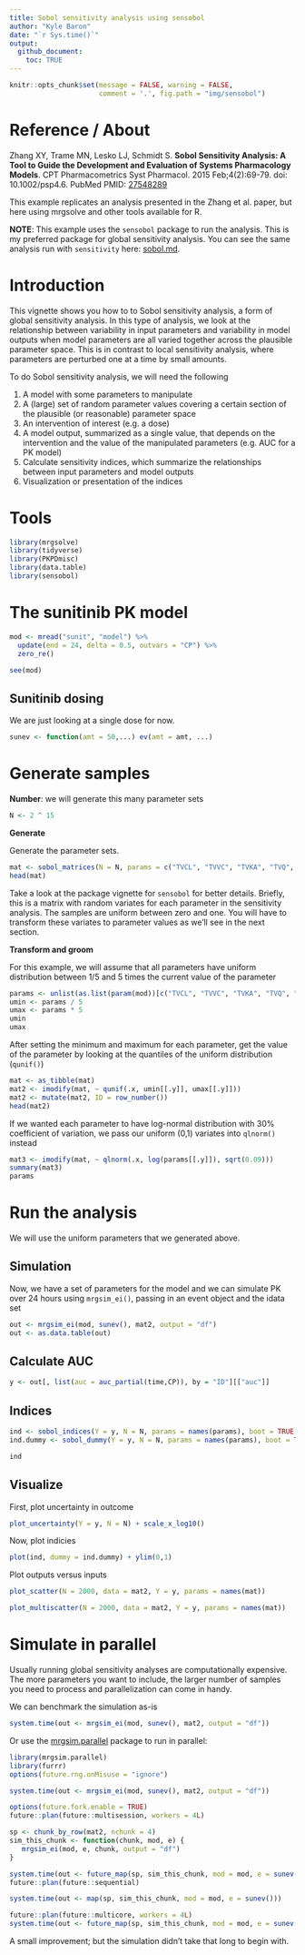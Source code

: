 ```yaml
---
title: Sobol sensitivity analysis using sensobol
author: "Kyle Baron"
date: "`r Sys.time()`"
output:
  github_document:
    toc: TRUE
---
```


```r
knitr::opts_chunk$set(message = FALSE, warning = FALSE, 
                      comment = '.', fig.path = "img/sensobol")
```


# Reference / About
Zhang XY, Trame MN, Lesko LJ, Schmidt S. __Sobol Sensitivity Analysis: A Tool to
Guide the Development and Evaluation of Systems Pharmacology Models__. CPT
Pharmacometrics Syst Pharmacol. 2015 Feb;4(2):69-79. doi: 10.1002/psp4.6. PubMed
PMID: [27548289](https://www.ncbi.nlm.nih.gov/pubmed/27548289)

This example replicates an analysis presented in the Zhang et al. paper, 
but here using mrgsolve and other tools available for R.

__NOTE__: This example uses the `sensobol` package to run the analysis. This is 
my preferred package for global sensitivity analysis. You can 
see the same analysis run with `sensitivity` here: [sobol.md](sobol.md). 

# Introduction 

This vignette shows you how to to Sobol sensitivity analysis, a form of global
sensitivity analysis. In this type of analysis, we look at the relationship 
between variability in input parameters and variability in model outputs when 
model parameters are all varied together across the plausible parameter space. 
This is in contrast to local sensitivity analysis, where parameters are 
perturbed one at a time by small amounts. 

To do Sobol sensitivity analysis, we will need the following

1. A model with some parameters to manipulate 
1. A (large) set of random parameter values covering a certain section of the 
   plausible (or reasonable) parameter space
1. An intervention of interest (e.g. a dose)
1. A model output, summarized as a single value, that depends on the 
   intervention and the value of the manipulated parameters (e.g. AUC for a 
   PK model)
1. Calculate sensitivity indices, which summarize the relationships between 
   input parameters and model outputs
1. Visualization or presentation of the indices


# Tools
```r
library(mrgsolve)
library(tidyverse)
library(PKPDmisc)
library(data.table)
library(sensobol)
```

# The sunitinib PK model
```r
mod <- mread("sunit", "model") %>% 
  update(end = 24, delta = 0.5, outvars = "CP") %>% 
  zero_re()
```

```r
see(mod)
```

## Sunitinib dosing 

We are just looking at a single dose for now.

```r
sunev <- function(amt = 50,...) ev(amt = amt, ...)
```

# Generate samples

__Number__: we will generate this many parameter sets

```r
N <- 2 ^ 15
```

__Generate__

Generate the parameter sets. 

```r
mat <- sobol_matrices(N = N, params = c("TVCL", "TVVC", "TVKA", "TVQ", "TVVP"))
head(mat)
```

Take a look at the package vignette for `sensobol` for better details. Briefly, 
this is a matrix with random variates for each parameter in the sensitivity
analysis. The samples are uniform between zero and one. You will have to
transform these variates to parameter values as we'll see in the next section. 

__Transform and groom__

For this example, we will assume that all parameters have uniform distribution
between 1/5 and 5 times the current value of the parameter

```r
params <- unlist(as.list(param(mod))[c("TVCL", "TVVC", "TVKA", "TVQ", "TVVP")])
umin <- params / 5
umax <- params * 5
umin
umax
```

After setting the minimum and maximum for each parameter, get the value of the 
parameter by looking at the quantiles of the uniform distribution (`qunif()`)

```r
mat <- as_tibble(mat)
mat2 <- imodify(mat, ~ qunif(.x, umin[[.y]], umax[[.y]]))
mat2 <- mutate(mat2, ID = row_number())
head(mat2)
```


If we wanted each parameter to have log-normal distribution with 30% coefficient
of variation, we pass our uniform (0,1) variates into `qlnorm()` instead

```r
mat3 <- imodify(mat, ~ qlnorm(.x, log(params[[.y]]), sqrt(0.09)))
summary(mat3)
params
```

# Run the analysis

We will use the uniform parameters that we generated above.

## Simulation

Now, we have a set of parameters for the model and we can simulate PK over
24 hours using `mrgsim_ei()`, passing in an event object and the idata set

```r
out <- mrgsim_ei(mod, sunev(), mat2, output = "df")
out <- as.data.table(out)
```

## Calculate AUC

```r
y <- out[, list(auc = auc_partial(time,CP)), by = "ID"][["auc"]]
```

## Indices

```r
ind <- sobol_indices(Y = y, N = N, params = names(params), boot = TRUE, R = 1000, first = "jansen")
ind.dummy <- sobol_dummy(Y = y, N = N, params = names(params), boot = TRUE, R = 1000)
```

```r
ind
```


## Visualize

First, plot uncertainty in outcome

```r
plot_uncertainty(Y = y, N = N) + scale_x_log10()
```

Now, plot indicies

```r
plot(ind, dummy = ind.dummy) + ylim(0,1)
```


Plot outputs versus inputs

```r
plot_scatter(N = 2000, data = mat2, Y = y, params = names(mat))
```

```r
plot_multiscatter(N = 2000, data = mat2, Y = y, params = names(mat))
```


# Simulate in parallel

Usually running global sensitivity analyses are computationally expensive. 
The more parameters you want to include, the larger number of samples 
you need to process and parallelization can come in handy.

We can benchmark the simulation as-is
```r
system.time(out <- mrgsim_ei(mod, sunev(), mat2, output = "df"))
```

Or use the [mrgsim.parallel](https://github.com/kylebaron/mrgsim.parallel) 
package to run in parallel:

```r
library(mrgsim.parallel)
library(furrr)
options(future.rng.onMisuse = "ignore")

system.time(out <- mrgsim_ei(mod, sunev(), mat2, output = "df"))

options(future.fork.enable = TRUE)
future::plan(future::multisession, workers = 4L)

sp <- chunk_by_row(mat2, nchunk = 4)
sim_this_chunk <- function(chunk, mod, e) {
   mrgsim_ei(mod, e, chunk, output = "df")
}

system.time(out <- future_map(sp, sim_this_chunk, mod = mod, e = sunev()))
future::plan(future::sequential)

system.time(out <- map(sp, sim_this_chunk, mod = mod, e = sunev()))
```

```r
future::plan(future::multicore, workers = 4L)
system.time(out <- future_map(sp, sim_this_chunk, mod = mod, e = sunev()))
```

A small improvement; but the simulation didn't take that long to begin with.

